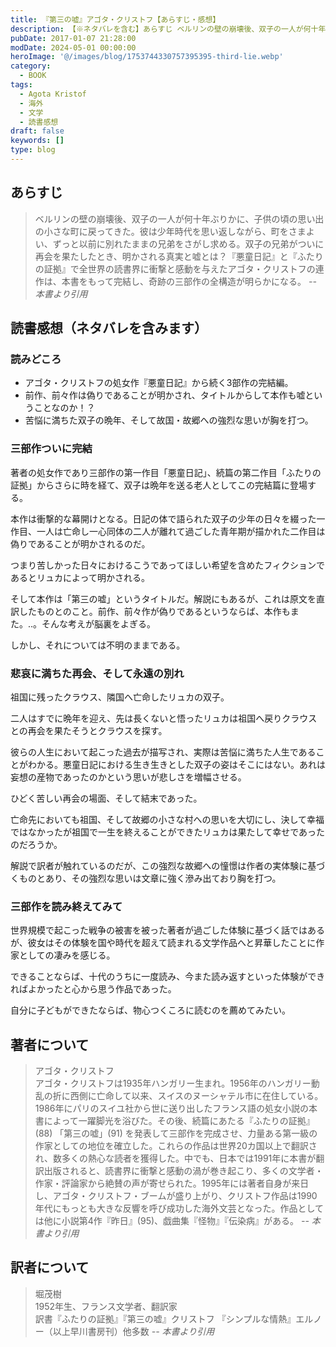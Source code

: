 ```yaml
---
title: 『第三の嘘』アゴタ・クリストフ【あらすじ・感想】
description: 【※ネタバレを含む】あらすじ ベルリンの壁の崩壊後、双子の一人が何十年ぶりかに、子供の頃の思い出の小さな町に戻ってきた。彼は少年時代を思い返しながら、町をさまよい、ずっと以前に別れたままの兄弟をさがし求める。双子の兄弟がついに再会を果たしたとき、明かされる真実と嘘とは？
pubDate: 2017-01-07 21:28:00
modDate: 2024-05-01 00:00:00
heroImage: '@/images/blog/1753744330757395395-third-lie.webp'
category:
  - BOOK
tags:
  - Agota Kristof
  - 海外
  - 文学
  - 読書感想
draft: false
keywords: []
type: blog
---
```



## あらすじ

> ベルリンの壁の崩壊後、双子の一人が何十年ぶりかに、子供の頃の思い出の小さな町に戻ってきた。彼は少年時代を思い返しながら、町をさまよい、ずっと以前に別れたままの兄弟をさがし求める。双子の兄弟がついに再会を果たしたとき、明かされる真実と嘘とは？『悪童日記』と『ふたりの証拠』で全世界の読書界に衝撃と感動を与えたアゴタ・クリストフの連作は、本書をもって完結し、奇跡の三部作の全構造が明らかになる。 <cite>-- 本書より引用</cite>

## 読書感想（ネタバレを含みます）

### 読みどころ

- アゴタ・クリストフの処女作『悪童日記』から続く3部作の完結編。
- 前作、前々作は偽りであることが明かされ、タイトルからして本作も嘘ということなのか！？
- 苦悩に満ちた双子の晩年、そして故国・故郷への強烈な思いが胸を打つ。

### 三部作ついに完結

著者の処女作であり三部作の第一作目「悪童日記」、続篇の第二作目「ふたりの証拠」からさらに時を経て、双子は晩年を送る老人としてこの完結篇に登場する。

<BlogCard
  title='『悪童日記』アゴタ・クリストフ【読書感想・あらすじ】'
  description='あらすじ 戦争が激しさを増し、双子の「ぼくら」は、小さな町に住むおばあちゃんのもとへ疎開した。その日から、ぼくらの過酷な日々が始まった。人間の醜さや哀しさ、世の不条理――非常な現実を目にするたびに、ぼくらはそれを克明に日記にしるす。戦争が暗い影を落とすなか、ぼくらはしたたかに生き抜いていく。人間の真'
  url='https://www.neputa-note.net/2016/11/epi/'
  domain='www.neputa-note.net'
/>

<BlogCard
  title='『ふたりの証拠』アゴタ・クリストフ【読書感想・あらすじ】'
  description='ふたりの証拠 (アゴタ・クリストフ) のあらすじと感想。戦争は終わった過酷な時代を生き延びた双子の兄弟一人は国境を越えて向こうの国へ。一人はおばあちゃんの家がある故国に留まり、別れた兄弟のために手記を描き続ける。厳しい新体制が支配する国で、彼がなにを求め、どう生きたかを伝えるために――強烈な'
  url='https://www.neputa-note.net/2016/12/epi/'
  domain='www.neputa-note.net'
/>

本作は衝撃的な幕開けとなる。日記の体で語られた双子の少年の日々を綴った一作目、一人は亡命し一心同体の二人が離れて過ごした青年期が描かれた二作目は偽りであることが明かされるのだ。

つまり苦しかった日々におけるこうであってほしい希望を含めたフィクションであるとリュカによって明かされる。

そして本作は「第三の嘘」というタイトルだ。解説にもあるが、これは原文を直訳したものとのこと。前作、前々作が偽りであるというならば、本作もまた。..。そんな考えが脳裏をよぎる。

しかし、それについては不明のままである。

### 悲哀に満ちた再会、そして永遠の別れ

祖国に残ったクラウス、隣国へ亡命したリュカの双子。

二人はすでに晩年を迎え、先は長くないと悟ったリュカは祖国へ戻りクラウスとの再会を果たそうとクラウスを探す。

彼らの人生において起こった過去が描写され、実際は苦悩に満ちた人生であることがわかる。悪童日記における生き生きとした双子の姿はそこにはない。あれは妄想の産物であったのかという思いが悲しさを増幅させる。

ひどく苦しい再会の場面、そして結末であった。

亡命先においても祖国、そして故郷の小さな村への思いを大切にし、決して幸福ではなかったが祖国で一生を終えることができたリュカは果たして幸せであったのだろうか。

解説で訳者が触れているのだが、この強烈な故郷への憧憬は作者の実体験に基づくものとあり、その強烈な思いは文章に強く滲み出ており胸を打つ。

### 三部作を読み終えてみて

世界規模で起こった戦争の被害を被った著者が過ごした体験に基づく話ではあるが、彼女はその体験を国や時代を超えて読まれる文学作品へと昇華したことに作家としての凄みを感じる。

できることならば、十代のうちに一度読み、今また読み返すといった体験ができればよかったと心から思う作品であった。

自分に子どもができたならば、物心つくころに読むのを薦めてみたい。

## 著者について

> アゴタ・クリストフ<br />
> アゴタ・クリストフは1935年ハンガリー生まれ。1956年のハンガリー動乱の折に西側に亡命して以来、スイスのヌーシャテル市に在住している。<br />
> 1986年にパリのスイユ社から世に送り出したフランス語の処女小説の本書によって一躍脚光を浴びた。その後、続篇にあたる『ふたりの証拠』(88) 「第三の嘘」(91) を発表して三部作を完成させ、力量ある第一級の作家としての地位を確立した。これらの作品は世界20カ国以上で翻訳され、数多くの熱心な読者を獲得した。中でも、日本では1991年に本書が翻訳出版されると、読書界に衝撃と感動の渦が巻き起こり、多くの文学者・作家・評論家から絶賛の声が寄せられた。1995年には著者自身が来日し、アゴタ・クリストフ・ブームが盛り上がり、クリストフ作品は1990年代にもっとも大きな反響を呼び成功した海外文芸となった。作品としては他に小説第4作『昨日』(95)、戯曲集『怪物』『伝染病』がある。 <cite>-- 本書より引用</cite>

## 訳者について

> 堀茂樹<br />
> 1952年生、フランス文学者、翻訳家<br />
> 訳書『ふたりの証拠』『第三の嘘』クリストフ 『シンプルな情熱』エルノー（以上早川書房刊）他多数 <cite>-- 本書より引用</cite>

<div class='not-prose'>
  <div data-vc_mylinkbox_id='886764355'></div>
</div>
